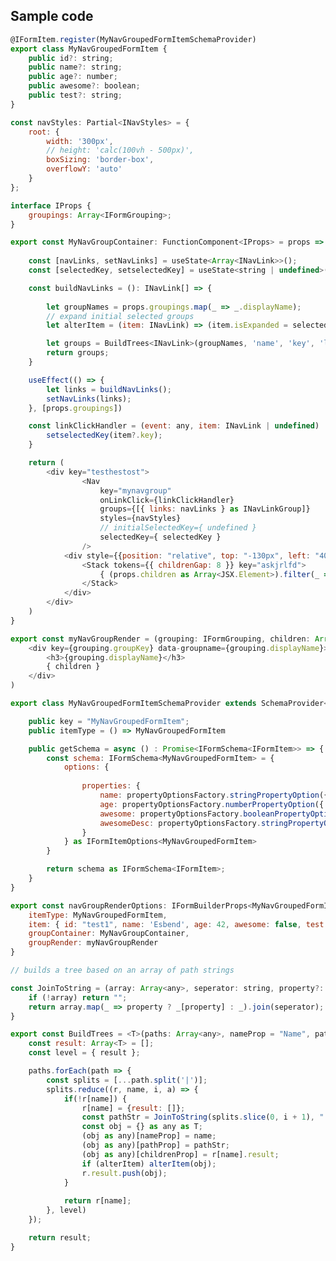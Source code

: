 <h2>Sample code</h2>  


```js
@IFormItem.register(MyNavGroupedFormItemSchemaProvider)
export class MyNavGroupedFormItem {
    public id?: string;
    public name?: string;
    public age?: number;
    public awesome?: boolean;
    public test?: string;
}
```

```js
const navStyles: Partial<INavStyles> = {
    root: {
        width: '300px',
        // height: 'calc(100vh - 500px)',
        boxSizing: 'border-box',
        overflowY: 'auto'
    }
};

interface IProps {
    groupings: Array<IFormGrouping>;
}

export const MyNavGroupContainer: FunctionComponent<IProps> = props => {
        
    const [navLinks, setNavLinks] = useState<Array<INavLink>>();
    const [selectedKey, setselectedKey] = useState<string | undefined>();

    const buildNavLinks = (): INavLink[] => {
        
        let groupNames = props.groupings.map(_ => _.displayName);
        // expand initial selected groups
        let alterItem = (item: INavLink) => (item.isExpanded = selectedKey?.startsWith(item.key as string));

        let groups = BuildTrees<INavLink>(groupNames, 'name', 'key', 'links', alterItem);
        return groups;
    }

    useEffect(() => {
        let links = buildNavLinks();
        setNavLinks(links);
    }, [props.groupings])

    const linkClickHandler = (event: any, item: INavLink | undefined) : void => {
        setselectedKey(item?.key);
    }

    return (
        <div key="testhestost">
                <Nav
                    key="mynavgroup"
                    onLinkClick={linkClickHandler}
                    groups={[{ links: navLinks } as INavLinkGroup]}
                    styles={navStyles}
                    // initialSelectedKey={ undefined }
                    selectedKey={ selectedKey }
                />
            <div style={{position: "relative", top: "-130px", left: "400px" }}>
                <Stack tokens={{ childrenGap: 8 }} key="askjrlfd">
                    { (props.children as Array<JSX.Element>).filter(_ => _.props["data-groupname"].startsWith(selectedKey)) }
                </Stack>
            </div>
        </div>
    )
}

export const myNavGroupRender = (grouping: IFormGrouping, children: Array<any>) : JSX.Element => (
    <div key={grouping.groupKey} data-groupname={grouping.displayName}>
        <h3>{grouping.displayName}</h3>
        { children }
    </div>
)

```

```js
export class MyNavGroupedFormItemSchemaProvider extends SchemaProvider<MyNavGroupedFormItem> {

    public key = "MyNavGroupedFormItem";
    public itemType = () => MyNavGroupedFormItem

    public getSchema = async () : Promise<IFormSchema<IFormItem>> => {
        const schema: IFormSchema<MyNavGroupedFormItem> = {
            options: {
              
                properties: {
                    name: propertyOptionsFactory.stringPropertyOption({ displayName: "This name", group: "groupOne", config: { resizable: true }, description: "This is an explanation of what this property does.." }),
                    age: propertyOptionsFactory.numberPropertyOption({ displayName: "This age", group: "groupTwo2", hideLabel: true, config: { allowNegativeNumbers: true } }),
                    awesome: propertyOptionsFactory.booleanPropertyOption({ displayName: "Are you awesome?", group: "groupTwo", config: { asToggle: true, textIfTrue: "Oh yearh", textIfFalse: "Nonono" }}),
                    awesomeDesc: propertyOptionsFactory.stringPropertyOption({ displayName: "Why are you awesome?", hide: (item: MyNavGroupedFormItem) => !item.awesome, group: "groupTwo" }),
                } 
            } as IFormItemOptions<MyNavGroupedFormItem>
        }

        return schema as IFormSchema<IFormItem>;
    }
}
```

```js
export const navGroupRenderOptions: IFormBuilderProps<MyNavGroupedFormItem> = {
    itemType: MyNavGroupedFormItem,
    item: { id: "test1", name: 'Esbend', age: 42, awesome: false, test: undefined } as MyNavGroupedFormItem,
    groupContainer: MyNavGroupContainer,
    groupRender: myNavGroupRender
}
```

```js
// builds a tree based on an array of path strings

const JoinToString = (array: Array<any>, seperator: string, property?: string): string => {
    if (!array) return "";
    return array.map(_ => property ? _[property] : _).join(seperator);
}

export const BuildTrees = <T>(paths: Array<any>, nameProp = "Name", pathProp = "Path", childrenProp = "Children", alterItem?: (item: T) => void) : Array<T> => {
    const result: Array<T> = [];
    const level = { result };

    paths.forEach(path => {
        const splits = [...path.split('|')];
        splits.reduce((r, name, i, a) => {
            if(!r[name]) {
                r[name] = {result: []};
                const pathStr = JoinToString(splits.slice(0, i + 1), "|");
                const obj = {} as any as T;
                (obj as any)[nameProp] = name;
                (obj as any)[pathProp] = pathStr;
                (obj as any)[childrenProp] = r[name].result;
                if (alterItem) alterItem(obj);
                r.result.push(obj);
            }
            
            return r[name];
        }, level)
    });

    return result;
}
```